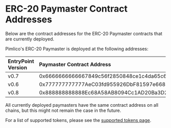 # ERC-20 Paymaster Contract Addresses

Below are the contract addresses for the ERC-20 Paymaster contracts that are currently deployed.

Pimlico's ERC-20 Paymaster is deployed at the following addresses:

| EntryPoint Version | Paymaster Contract Address |
| :----------------- | :------------------------- |
| v0.7               | 0x6666666666667849c56f2850848ce1c4da65c68b |
| v0.6               | 0x777777777777AeC03fd955926DbF81597e66834C |
| v0.8               | 0x888888888888Ec68A58AB8094Cc1AD20Ba3D2402 |

All currently deployed paymasters have the same contract address on all chains, but this might not remain the case in the future.

For a list of supported tokens, please see the [supported tokens page](/infra/paymaster/erc20-paymaster/supported-tokens).
